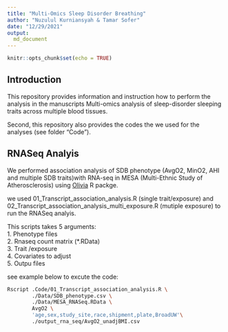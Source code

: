 ```yaml
---
title: "Multi-Omics Sleep Disorder Breathing"
author: "Nuzulul Kurniansyah & Tamar Sofer"
date: "12/29/2021"
output: 
  md_document
---
```



```r
knitr::opts_chunk$set(echo = TRUE)
```

## Introduction

This repository provides information and instruction how to perform the analysis in the manuscripts Multi-omics analysis of sleep-disorder sleeping traits across multiple blood tissues.

Second, this repository also provides the codes the we used for the analyses (see folder "Code"). 

## RNASeq Analyis

We performed association analysis of SDB phenotype (AvgO2, MinO2, AHI and multiple SDB traits)with RNA-seq in MESA (Multi-Ethnic Study of Atherosclerosis) using [Olivia](https://github.com/nkurniansyah/Olivia "Olivia") R packge.

we used 01_Transcript_association_analysis.R (single trait/exposure) and 02_Transcript_association_analysis_multi_exposure.R (mutiple exposure) to run the RNASeq analyis.

This scripts takes 5 arguments:\
1. Phenotype files \
2. Rnaseq count matrix (*.RData) \
3. Trait /exposure \
4. Covariates to adjust\
5. Outpu files \

see example below to excute the code:


```bash

Rscript .Code/01_Transcript_association_analysis.R \
        ./Data/SDB_phenotype.csv \
        ./Data/MESA_RNASeq.RData \
        AvgO2 \
        'age,sex,study_site,race,shipment,plate,BroadUW'\
        ./output_rna_seq/AvgO2_unadjBMI.csv
        


```

